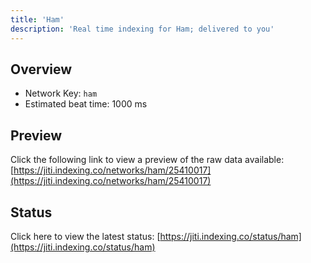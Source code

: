 ```yaml
---
title: 'Ham'
description: 'Real time indexing for Ham; delivered to you'
---
```


## Overview
- Network Key: `ham`
- Estimated beat time: 1000 ms

## Preview
Click the following link to view a preview of the raw data available: [https://jiti.indexing.co/networks/ham/25410017](https://jiti.indexing.co/networks/ham/25410017)

## Status
Click here to view the latest status: [https://jiti.indexing.co/status/ham](https://jiti.indexing.co/status/ham)
